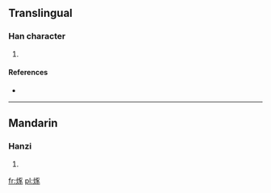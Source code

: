==Translingual==

===Han character===
{{Han char|rn=86|rad=火|as=07|sn=11|four=9183<sub>2</sub>|canj=火一尸人 (FMSO)}}

# {{defn|Han|sort=火07}}

====References====
* {{Han ref|kx=0672.010|dkj=19056|dj=1080.200|hdz=32204.030|uh=70FC|ud=28924|bh=D652|bd=54866}}

----

==Mandarin==

===Hanzi===
{{cmn-hanzi|pin=[[hū]] ([[hu1]]), [[hūn]] ([[hun1]])|wg=hu<sup>1</sup>, hun<sup>1</sup>}}

# {{defn|Mandarin|sort=火07}}

[[fr:烼]]
[[pl:烼]]
